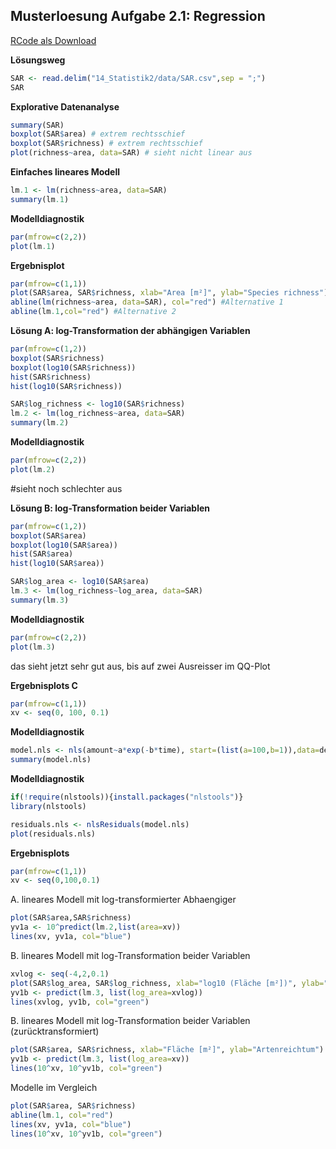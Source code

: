 ## Musterloesung Aufgabe 2.1: Regression

[RCode als Download](14_Statistik2/RFiles/Loesung_2.1_v.06.R)


**Lösungsweg**

```r
SAR <- read.delim("14_Statistik2/data/SAR.csv",sep = ";")
SAR
```


**Explorative Datenanalyse**
```r
summary(SAR)
boxplot(SAR$area) # extrem rechtsschief
boxplot(SAR$richness) # extrem rechtsschief
plot(richness~area, data=SAR) # sieht nicht linear aus
```



**Einfaches lineares Modell**
```r
lm.1 <- lm(richness~area, data=SAR)
summary(lm.1)
```


**Modelldiagnostik**
```r
par(mfrow=c(2,2))
plot(lm.1)
```

**Ergebnisplot**
```r
par(mfrow=c(1,1))
plot(SAR$area, SAR$richness, xlab="Area [m²]", ylab="Species richness")
abline(lm(richness~area, data=SAR), col="red") #Alternative 1
abline(lm.1,col="red") #Alternative 2
```


**Lösung A: log-Transformation der abhängigen Variablen**
```r
par(mfrow=c(1,2))
boxplot(SAR$richness)
boxplot(log10(SAR$richness))
hist(SAR$richness)
hist(log10(SAR$richness))

SAR$log_richness <- log10(SAR$richness)
lm.2 <- lm(log_richness~area, data=SAR)
summary(lm.2)
```

**Modelldiagnostik**
```r
par(mfrow=c(2,2))
plot(lm.2)
```
#sieht noch schlechter aus


**Lösung B: log-Transformation beider Variablen**

```r
par(mfrow=c(1,2))
boxplot(SAR$area)
boxplot(log10(SAR$area))
hist(SAR$area)
hist(log10(SAR$area))

SAR$log_area <- log10(SAR$area)
lm.3 <- lm(log_richness~log_area, data=SAR)
summary(lm.3)
```


**Modelldiagnostik**
```r
par(mfrow=c(2,2))
plot(lm.3)
```
das sieht jetzt sehr gut aus, bis auf zwei Ausreisser im QQ-Plot


**Ergebnisplots C **

```r
par(mfrow=c(1,1))
xv <- seq(0, 100, 0.1)


```


**Modelldiagnostik**
```r
model.nls <- nls(amount~a*exp(-b*time), start=(list(a=100,b=1)),data=decay)
summary(model.nls)
```

**Modelldiagnostik**
```r
if(!require(nlstools)){install.packages("nlstools")}
library(nlstools)

residuals.nls <- nlsResiduals(model.nls)
plot(residuals.nls)
```

**Ergebnisplots**
```r
par(mfrow=c(1,1))
xv <- seq(0,100,0.1)
```

A. lineares Modell mit log-transformierter Abhaengiger
```r
plot(SAR$area,SAR$richness)
yv1a <- 10^predict(lm.2,list(area=xv))
lines(xv, yv1a, col="blue")
```

B. lineares Modell mit log-Transformation beider Variablen
```r
xvlog <- seq(-4,2,0.1)
plot(SAR$log_area, SAR$log_richness, xlab="log10 (Fläche [m²])", ylab="log10 (Artenreichtum)")
yv1b <- predict(lm.3, list(log_area=xvlog))
lines(xvlog, yv1b, col="green")
```


B. lineares Modell mit log-Transformation beider Variablen (zurücktransformiert)

```r
plot(SAR$area, SAR$richness, xlab="Fläche [m²]", ylab="Artenreichtum")
yv1b <- predict(lm.3, list(log_area=xv))
lines(10^xv, 10^yv1b, col="green")
```

Modelle im Vergleich
```r
plot(SAR$area, SAR$richness)
abline(lm.1, col="red")
lines(xv, yv1a, col="blue")
lines(10^xv, 10^yv1b, col="green")
```

